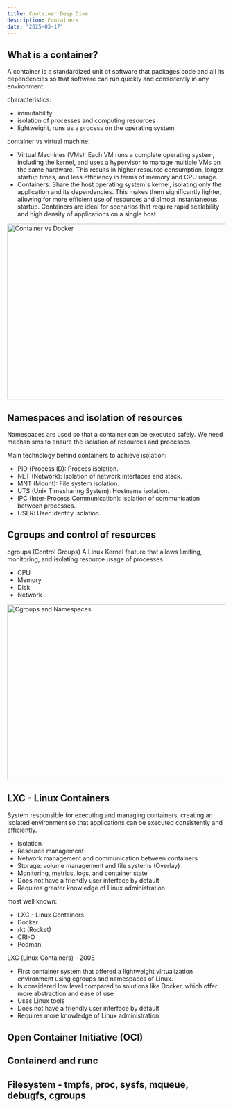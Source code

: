 ```yaml
---
title: Container Deep Dive
description: Containers
date: "2025-03-17"
---
```


## What is a container?

A container is a standardized unit of software that packages code and all its dependencies so that software can run quickly and consistently in any environment.

characteristics:

- immutability
- isolation of processes and computing resources
- lightweight, runs as a process on the operating system

container vs virtual machine:

- Virtual Machines (VMs): Each VM runs a complete operating system, including the kernel, and uses a hypervisor to manage multiple VMs on the same hardware. This results in higher resource consumption, longer startup times, and less efficiency in terms of memory and CPU usage.
- Containers: Share the host operating system's kernel, isolating only the application and its dependencies. This makes them significantly lighter, allowing for more efficient use of resources and almost instantaneous startup. Containers are ideal for scenarios that require rapid scalability and high density of applications on a single host.

<Image
  src="/vmxdocker.png"
  width="718"
  height="404"
  alt="Container vs Docker"
/>

## Namespaces and isolation of resources

Namespaces are used so that a container can be executed safely. We need mechanisms to ensure the isolation of resources and processes.

Main technology behind containers to achieve isolation:

- PID (Process ID): Process isolation.
- NET (Network): Isolation of network interfaces and stack.
- MNT (Mount): File system isolation.
- UTS (Unix Timesharing System): Hostname isolation.
- IPC (Inter-Process Communication): Isolation of communication between processes.
- USER: User identity isolation.

## Cgroups and control of resources

cgroups (Control Groups)
A Linux Kernel feature that allows limiting, monitoring, and isolating resource usage of processes

- CPU
- Memory
- Disk
- Network

<Image
  src="/cgroup.png"
  width="718"
  height="404"
  alt="Cgroups and Namespaces"
/>

## LXC - Linux Containers

System responsible for executing and managing containers, creating an isolated environment so that applications can be executed consistently and efficiently.

- Isolation
- Resource management
- Network management and communication between containers
- Storage: volume management and file systems (Overlay)
- Monitoring, metrics, logs, and container state
- Does not have a friendly user interface by default
- Requires greater knowledge of Linux administration

most well known:

- LXC - Linux Containers
- Docker
- rkt (Rocket)
- CRI-O
- Podman

LXC (Linux Containers) - 2008

- First container system that offered a lightweight virtualization environment using cgroups and namespaces of Linux.
- Is considered low level compared to solutions like Docker, which offer more abstraction and ease of use
- Uses Linux tools
- Does not have a friendly user interface by default
- Requires more knowledge of Linux administration

## Open Container Initiative (OCI)

## Containerd and runc

## Filesystem - tmpfs, proc, sysfs, mqueue, debugfs, cgroups

